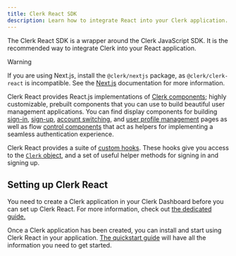 ```yaml
---
title: Clerk React SDK
description: Learn how to integrate React into your Clerk application.
---
```


The Clerk React SDK is a wrapper around the Clerk JavaScript SDK. It is the recommended way to integrate Clerk into your React application.

> [!WARNING]
> If you are using Next.js, install the `@clerk/nextjs` package, as `@clerk/clerk-react` is incompatible. See the [Next.js](/docs/references/nextjs/overview) documentation for more information.

Clerk React provides React.js implementations of [Clerk components](/docs/components/overview); highly customizable, prebuilt components that you can use to build beautiful user management applications. You can find display components for building [sign-in](/docs/components/authentication/sign-in), [sign-up](/docs/components/authentication/sign-up), [account switching](/docs/components/user/user-button), and [user profile management](/docs/components/user/user-profile) pages as well as flow [control components](/docs/components/control/signed-in) that act as helpers for implementing a seamless authentication experience.

Clerk React provides a suite of [custom hooks](/docs/references/react/use-user). These hooks give you access to the [`Clerk` object](/docs/references/javascript/clerk/clerk), and a set of useful helper methods for signing in and signing up.

## Setting up Clerk React

You need to create a Clerk application in your Clerk Dashboard before you can set up Clerk React. For more information, check out [the dedicated guide.](/docs/quickstarts/setup-clerk)

Once a Clerk application has been created, you can install and start using Clerk React in your application. [The quickstart guide](/docs/quickstarts/react) will have all the information you need to get started.

